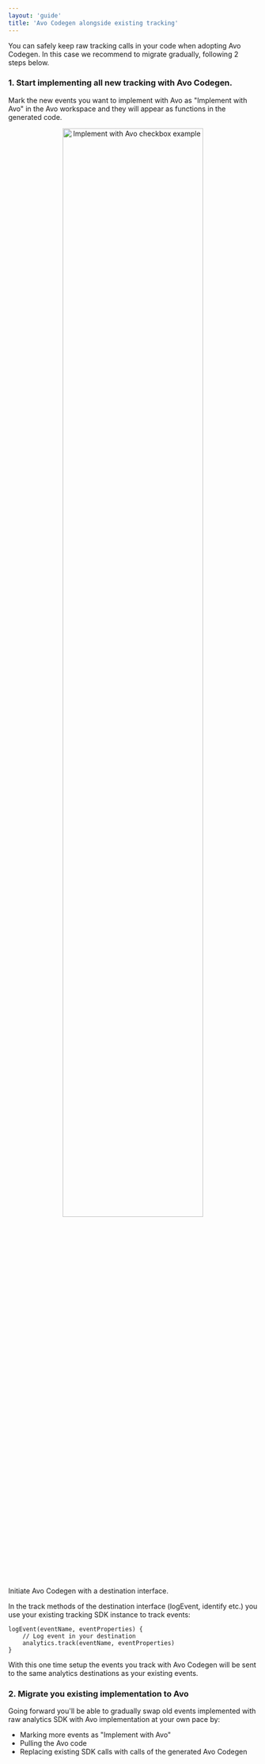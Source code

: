 ```yaml
---
layout: 'guide'
title: 'Avo Codegen alongside existing tracking'
---
```



You can safely keep raw tracking calls in your code when adopting Avo Codegen. In this case we recommend to migrate gradually, following 2 steps below.

### 1. Start implementing all new tracking with Avo Codegen.

Mark the new events you want to implement with Avo as "Implement with Avo" in the Avo workspace and they will appear as functions in the generated code.

<center>
  <img
    src={require('../../images/best-practices/avo-functions-alongside-existing-tracking/implement-with-avo-example.png')}
    width="75%"
    alt="Implement with Avo checkbox example"
  />
</center>

Initiate Avo Codegen with a <Link passHref href="/implementation/destinations#destination-interface-callback-methods"><a>destination interface</a></Link>.

In the track methods of the destination interface (logEvent, identify etc.) you use your existing tracking SDK instance to track events:

```pseudocode
logEvent(eventName, eventProperties) {
    // Log event in your destination
    analytics.track(eventName, eventProperties)
}
```

With this one time setup the events you track with Avo Codegen will be sent to the same analytics destinations as your existing events.

### 2. Migrate you existing implementation to Avo

Going forward you'll be able to gradually swap old events implemented with raw analytics SDK with Avo implementation at your own pace by:

- Marking more events as "Implement with Avo"
- Pulling the Avo code
- Replacing existing SDK calls with calls of the generated Avo Codegen
